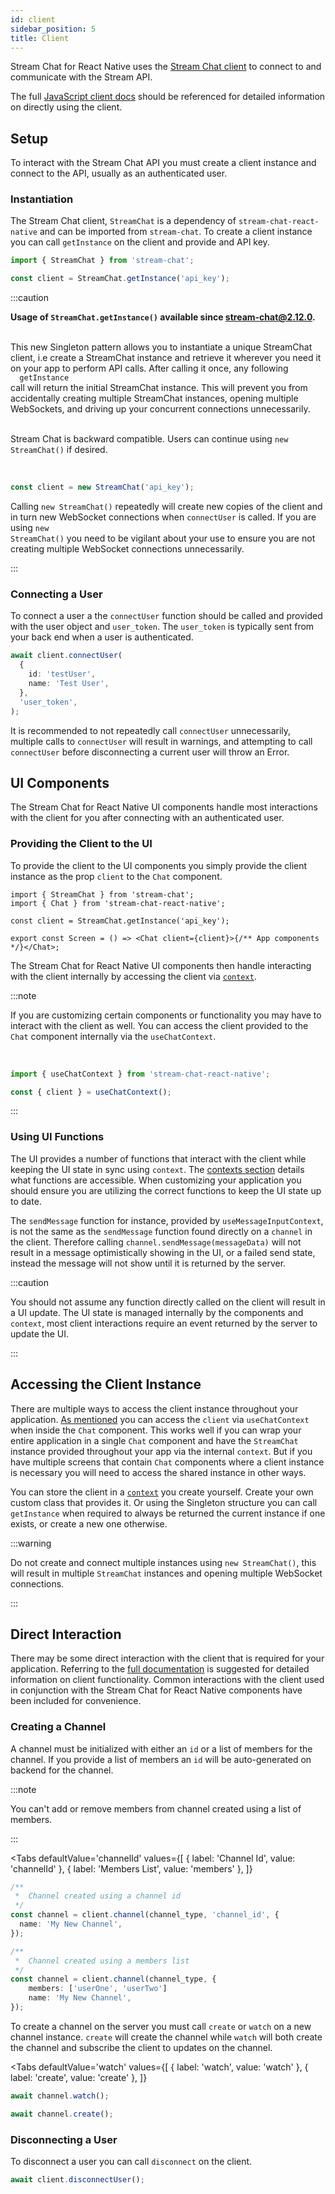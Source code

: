 ```yaml
---
id: client
sidebar_position: 5
title: Client
---
```



Stream Chat for React Native uses the [Stream Chat client](https://github.com/GetStream/stream-chat-js) to connect to and communicate with the Stream API.

The full [JavaScript client docs](https://getstream.io/chat/docs/javascript/?language=javascript) should be referenced for detailed information on directly using the client.

## Setup

To interact with the Stream Chat API you must create a client instance and connect to the API, usually as an authenticated user.

### Instantiation

The Stream Chat client, `StreamChat` is a dependency of `stream-chat-react-native` and can be imported from `stream-chat`.
To create a client instance you can call `getInstance` on the client and provide and API key.

```ts
import { StreamChat } from 'stream-chat';

const client = StreamChat.getInstance('api_key');
```

:::caution

**Usage of `StreamChat.getInstance()` available since stream-chat@2.12.0.**

<br />
This new Singleton pattern allows you to instantiate a unique StreamChat client, i.e create a StreamChat instance and
retrieve it wherever you need it on your app to perform API calls. After calling it once, any following <code>
  getInstance
</code> call will return the initial StreamChat instance. This will prevent you from accidentally creating multiple
StreamChat instances, opening multiple WebSockets, and driving up your concurrent connections unnecessarily.
<br />
<br />

Stream Chat is backward compatible. Users can continue using <code>new StreamChat()</code> if desired.

<br />

```ts
const client = new StreamChat('api_key');
```

Calling <code>new StreamChat()</code> repeatedly will create new copies of the client and in turn new WebSocket connections when <code>connectUser</code> is called.
If you are using <code>new StreamChat()</code> you need to be vigilant about your use to ensure you are not creating multiple WebSocket connections unnecessarily.

:::

### Connecting a User

To connect a user a the `connectUser` function should be called and provided with the user object and `user_token`.
The `user_token` is typically sent from your back end when a user is authenticated.

```ts
await client.connectUser(
  {
    id: 'testUser',
    name: 'Test User',
  },
  'user_token',
);
```

It is recommended to not repeatedly call `connectUser` unnecessarily, multiple calls to `connectUser` will result in warnings, and attempting to call `connectUser` before disconnecting a current user will throw an Error.

## UI Components

The Stream Chat for React Native UI components handle most interactions with the client for you after connecting with an authenticated user.

### Providing the Client to the UI

To provide the client to the UI components you simply provide the client instance as the prop `client` to the `Chat` component.

```tsx
import { StreamChat } from 'stream-chat';
import { Chat } from 'stream-chat-react-native';

const client = StreamChat.getInstance('api_key');

export const Screen = () => <Chat client={client}>{/** App components */}</Chat>;
```

The Stream Chat for React Native UI components then handle interacting with the client internally by accessing the client via [`context`](https://reactjs.org/docs/context.html).

:::note

If you are customizing certain components or functionality you may have to interact with the client as well.
You can access the client provided to the `Chat` component internally via the `useChatContext`.

<br />

```ts
import { useChatContext } from 'stream-chat-react-native';

const { client } = useChatContext();
```

:::

### Using UI Functions

The UI provides a number of functions that interact with the client while keeping the UI state in sync using `context`.
The [contexts section](../contexts/attachment-picker-context.mdx) details what functions are accessible.
When customizing your application you should ensure you are utilizing the correct functions to keep the UI state up to date.

The `sendMessage` function for instance, provided by `useMessageInputContext`, is not the same as the `sendMessage` function found directly on a `channel` in the client.
Therefore calling `channel.sendMessage(messageData)` will not result in a message optimistically showing in the UI, or a failed send state, instead the message will not show until it is returned by the server.

:::caution

You should not assume any function directly called on the client will result in a UI update.
The UI state is managed internally by the components and `context`, most client interactions require an event returned by the server to update the UI.

:::

## Accessing the Client Instance

There are multiple ways to access the client instance throughout your application.
[As mentioned](#providing-the-client-to-the-ui) you can access the `client` via `useChatContext` when inside the `Chat` component.
This works well if you can wrap your entire application in a single `Chat` component and have the `StreamChat` instance provided throughout your app via the internal `context`.
But if you have multiple screens that contain `Chat` components where a client instance is necessary you will need to access the shared instance in other ways.

You can store the client in a [`context`](https://reactjs.org/docs/context.html) you create yourself.
Create your own custom class that provides it.
Or using the Singleton structure you can call `getInstance` when required to always be returned the current instance if one exists, or create a new one otherwise.

:::warning

Do not create and connect multiple instances using `new StreamChat()`, this will result in multiple `StreamChat` instances and opening multiple WebSocket connections.

:::

## Direct Interaction

There may be some direct interaction with the client that is required for your application.
Referring to the [full documentation](https://getstream.io/chat/docs/javascript/?language=javascript) is suggested for detailed information on client functionality.
Common interactions with the client used in conjunction with the Stream Chat for React Native components have been included for convenience.

### Creating a Channel

A channel must be initialized with either an `id` or a list of members for the channel.
If you provide a list of members an `id` will be auto-generated on backend for the channel.

:::note

You can't add or remove members from channel created using a list of members.

:::

<Tabs
  defaultValue='channelId'
  values={[
    { label: 'Channel Id', value: 'channelId' },
    { label: 'Members List', value: 'members' },
  ]}
>
<TabItem value='channelId'>

```ts
/**
 *  Channel created using a channel id
 */
const channel = client.channel(channel_type, 'channel_id', {
  name: 'My New Channel',
});
```

</TabItem>
<TabItem value='members'>

```ts
/**
 *  Channel created using a members list
 */
const channel = client.channel(channel_type, {
    members: ['userOne', 'userTwo']
    name: 'My New Channel',
});
```

</TabItem>
</Tabs>

To create a channel on the server you must call `create` or `watch` on a new channel instance.
`create` will create the channel while `watch` will both create the channel and subscribe the client to updates on the channel.

<Tabs
  defaultValue='watch'
  values={[
    { label: 'watch', value: 'watch' },
    { label: 'create', value: 'create' },
  ]}
>
<TabItem value='watch'>

```ts
await channel.watch();
```

</TabItem>
<TabItem value='create'>

```ts
await channel.create();
```

</TabItem>
</Tabs>

### Disconnecting a User

To disconnect a user you can call `disconnect` on the client.

```ts
await client.disconnectUser();
```
